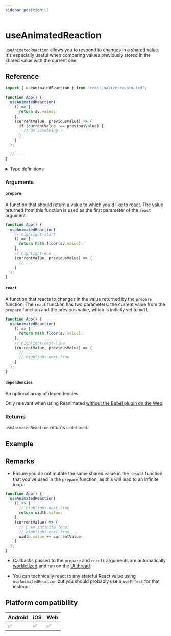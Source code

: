 ```yaml
---
sidebar_position: 2
---
```


# useAnimatedReaction

`useAnimatedReaction` allows you to respond to changes in a [shared value](/docs/fundamentals/glossary#shared-value). It's especially useful when comparing values previously stored in the shared value with the current one.

## Reference

```javascript
import { useAnimatedReaction } from 'react-native-reanimated';

function App() {
  useAnimatedReaction(
    () => {
      return sv.value;
    },
    (currentValue, previousValue) => {
      if (currentValue !== previousValue) {
        // do something ✨
      }
    }
  );

  // ...
}
```

<details>
<summary>Type definitions</summary>

```typescript
type DependencyList = ReadonlyArray<any>;

function useAnimatedReaction<T>(
  prepare: () => T,
  react: (prepareResult: T, preparePreviousResult: T | null) => void,
  dependencies?: DependencyList
): void;
```

</details>

### Arguments

#### `prepare`

A function that should return a value to which you'd like to react. The value returned from this function is used as the first parameter of the `react` argument.

```jsx
function App() {
  useAnimatedReaction(
    // highlight-start
    () => {
      return Math.floor(sv.value);
    },
    // highlight-end
    (currentValue, previousValue) => {
      // ...
    }
  );
}
```

#### `react`

A function that reacts to changes in the value returned by the `prepare` function. The `react` function has two parameters: the current value from the `prepare` function and the previous value, which is initially set to `null`.

```jsx
function App() {
  useAnimatedReaction(
    () => {
      return Math.floor(sv.value);
    },
    // highlight-next-line
    (currentValue, previousValue) => {
      // ...
      // highlight-next-line
    }
  );
}
```

#### `dependencies` <Optional/>

An optional array of dependencies.

Only relevant when using Reanimated [without the Babel plugin on the Web](https://docs.swmansion.com/react-native-reanimated/docs/guides/web-support#web-without-the-babel-plugin).

### Returns

`useAnimatedReaction` returns `undefined`.

## Example


<InteractiveExample
  src={AnimatedReactionMeasureSrc}
  component={AnimatedReactionMeasure}
/>

## Remarks

- Ensure you do not mutate the same shared value in the `result` function that you've used in the `prepare` function, as this will lead to an infinite loop.

<Indent>

```jsx
function App() {
  useAnimatedReaction(
    () => {
      // highlight-next-line
      return width.value;
    },
    (currentValue) => {
      // 🚨 An infinite loop!
      // highlight-next-line
      width.value += currentValue;
    }
  );
}
```

</Indent>

- Callbacks passed to the `prepare` and `result` arguments are automatically [workletized](/docs/fundamentals/glossary#to-workletize) and run on the [UI thread](/docs/fundamentals/glossary#ui-thread).

- You can technically react to any stateful React value using `useAnimatedReaction` but you should probably use a `useEffect` for that instead.

## Platform compatibility

<div className="platform-compatibility">

| Android | iOS | Web |
| ------- | --- | --- |
| ✅      | ✅  | ✅  |

</div>
